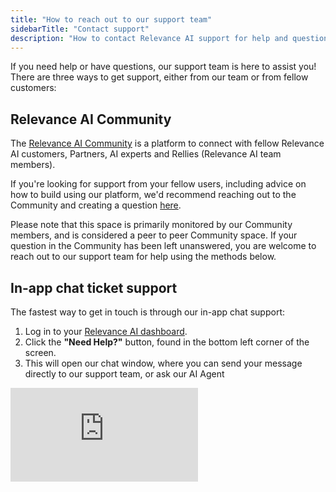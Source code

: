 ```yaml
---
title: "How to reach out to our support team"
sidebarTitle: "Contact support"
description: "How to contact Relevance AI support for help and questions"
---
```


If you need help or have questions, our support team is here to assist you\! There are three ways to get support, either from our team or from fellow customers:

## Relevance AI Community

The [Relevance AI Community](https://community.relevanceai.com) is a platform to connect with fellow Relevance AI customers, Partners, AI experts and Rellies (Relevance AI team members). 

If you're looking for support from your fellow users, including advice on how to build using our platform, we'd recommend reaching out to the Community and creating a question [here](https://community.relevanceai.com/c/questions/).

<Warning>Please note that this space is primarily monitored by our Community members, and is considered a peer to peer Community space. If your question in the Community has been left unanswered, you are welcome to reach out to our support team for help using the methods below.</Warning>

## In-app chat ticket support

The fastest way to get in touch is through our in-app chat support:

1. Log in to your [Relevance AI dashboard](https://app.relevanceai.com/).
2. Click the **"Need Help?"** button, found in the bottom left corner of the screen.
3. This will open our chat window, where you can send your message directly to our support team, or ask our AI Agent

<div style={{ width:"100%",position:"relative",paddingTop:"56.25%" }}>
<iframe src="https://app.supademo.com/embed/cmaoypy7h187vho3rknrxi022?v_email=EMAIL&embed_v=2" frameBorder="0" title="Invite a user to a project in Relevance AI" allow="clipboard-write" webkitallowfullscreen="true" mozallowfullscreen="true" allowfullscreen style={{ position:"absolute",top:0,left:0,width:"100%",height:"100%",border:"3px solid #5E43CE",borderRadius:"10px" }} />

</div>

## Email support

If you prefer, you can also email us at [**support@relevanceai.com**](mailto:support@relevanceai.com).

---

## Frequently asked questions (FAQs)

<AccordionGroup>
  <Accordion title="What are your response times / SLAs?">
    We receive a high volume of customer queries and, at this time, we do not have formal Service Level Agreements (SLAs) in place. However, our team is actively working to respond to every request as quickly as possible. We appreciate your patience and will do our best to assist you promptly.

    We also only offer support between 9am - 5pm Sydney time (AEST / AEDT) on weekdays at this time.
  </Accordion>
  <Accordion title="I emailed a team member / AI Agent at Relevance AI for support and didn't get an answer - how do I get help?">
    Our team members and AI Agents aren't able to help answer questions. Please reach out using one of the methods above and we'll be able to help you with your question or issue! 
  </Accordion>
</AccordionGroup>